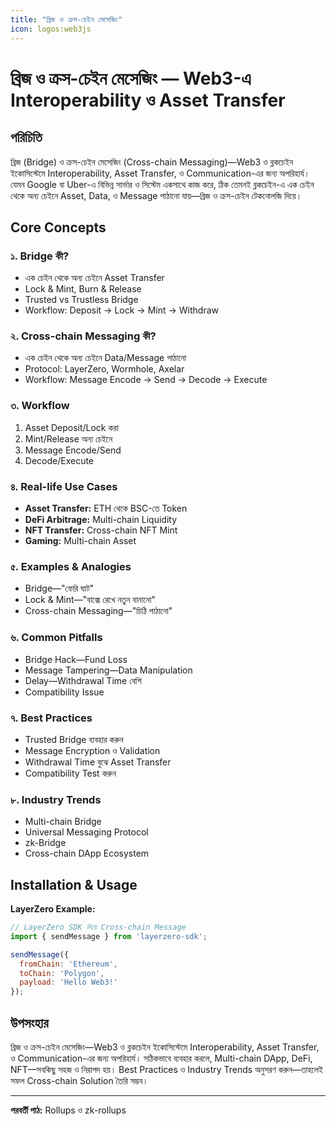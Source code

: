 ```yaml
---
title: "ব্রিজ ও ক্রস-চেইন মেসেজিং"
icon: logos:web3js
---
```


# ব্রিজ ও ক্রস-চেইন মেসেজিং — Web3-এ Interoperability ও Asset Transfer

## পরিচিতি

ব্রিজ (Bridge) ও ক্রস-চেইন মেসেজিং (Cross-chain Messaging)—Web3 ও ব্লকচেইন ইকোসিস্টেমে Interoperability, Asset Transfer, ও Communication-এর জন্য অপরিহার্য। যেমন Google বা Uber-এ বিভিন্ন সার্ভার ও সিস্টেম একসাথে কাজ করে, ঠিক তেমনই ব্লকচেইন-এ এক চেইন থেকে অন্য চেইনে Asset, Data, ও Message পাঠানো যায়—ব্রিজ ও ক্রস-চেইন টেকনোলজি দিয়ে।

## Core Concepts

### ১. Bridge কী?
- এক চেইন থেকে অন্য চেইনে Asset Transfer
- Lock & Mint, Burn & Release
- Trusted vs Trustless Bridge
- Workflow: Deposit → Lock → Mint → Withdraw

### ২. Cross-chain Messaging কী?
- এক চেইন থেকে অন্য চেইনে Data/Message পাঠানো
- Protocol: LayerZero, Wormhole, Axelar
- Workflow: Message Encode → Send → Decode → Execute

### ৩. Workflow
1. Asset Deposit/Lock করা
2. Mint/Release অন্য চেইনে
3. Message Encode/Send
4. Decode/Execute

### ৪. Real-life Use Cases
- **Asset Transfer:** ETH থেকে BSC-তে Token
- **DeFi Arbitrage:** Multi-chain Liquidity
- **NFT Transfer:** Cross-chain NFT Mint
- **Gaming:** Multi-chain Asset

### ৫. Examples & Analogies
- Bridge—"ফেরি ঘাট"
- Lock & Mint—"বাক্সে রেখে নতুন বানানো"
- Cross-chain Messaging—"চিঠি পাঠানো"

### ৬. Common Pitfalls
- Bridge Hack—Fund Loss
- Message Tampering—Data Manipulation
- Delay—Withdrawal Time বেশি
- Compatibility Issue

### ৭. Best Practices
- Trusted Bridge ব্যবহার করুন
- Message Encryption ও Validation
- Withdrawal Time বুঝে Asset Transfer
- Compatibility Test করুন

### ৮. Industry Trends
- Multi-chain Bridge
- Universal Messaging Protocol
- zk-Bridge
- Cross-chain DApp Ecosystem

## Installation & Usage

**LayerZero Example:**
```js
// LayerZero SDK দিয়ে Cross-chain Message
import { sendMessage } from 'layerzero-sdk';

sendMessage({
  fromChain: 'Ethereum',
  toChain: 'Polygon',
  payload: 'Hello Web3!'
});
```

## উপসংহার

ব্রিজ ও ক্রস-চেইন মেসেজিং—Web3 ও ব্লকচেইন ইকোসিস্টেমে Interoperability, Asset Transfer, ও Communication-এর জন্য অপরিহার্য। সঠিকভাবে ব্যবহার করলে, Multi-chain DApp, DeFi, NFT—সবকিছু সহজ ও নিরাপদ হয়। Best Practices ও Industry Trends অনুসরণ করুন—তাহলেই সফল Cross-chain Solution তৈরি সম্ভব।

---

**পরবর্তী পাঠ:** Rollups ও zk-rollups
